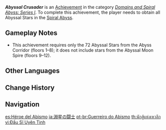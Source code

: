 {{Achievement Infobox
|id           = 82051
|order id     = 2051
|category     = Domains and Spiral Abyss: Series I
|description  = Obtain all Abyssal Stars in the [[Spiral Abyss]].
|requirements = Requires only the 72 Abyssal Stars from the Abyss Corridor; it does not include stars from the Abyssal Moon Spire.
|primogems    = 20
|tracking     = 
|topic        = 
}}
'''''Abyssal Crusader''''' is an [[Achievement]] in the category ''[[Domains and Spiral Abyss: Series I]]''. To complete this achievement, the player needs to obtain all Abyssal Stars in the [[Spiral Abyss]].

==Gameplay Notes==
* This achievement requires only the 72 Abyssal Stars from the Abyss Corridor (floors 1–8); it does not include stars from the Abyssal Moon Spire (floors 9–12).
<!--
==Trivia==

==Video Guides==
{{EVT
|video1   = 
|caption1 = 
}}
-->

==Other Languages==
{{Other Languages
|en      = Abyssal Crusader
|zhs     = 渊星斗士
|zhs_rm  = Yuānxīng Dǒushì
|zht     = 淵星鬥士
|zht_rm  = Yuānxīng Dǒushì
|zh_tl   = 
|ja      = 淵星の闘士
|ja_rm   = Ensei no Toushi{{Assumed}}
|ja_tl   = Champion of Abyssal Stars
|ko      = 심연의 별 수집가
|ko_rm   = Simyeon-ui Byeol Sujipga
|ko_tl   = Abyssal Star Collector
|es      = Héroe del Abismo
|es_tl   = Hero of the Abyss
|fr      = {{MC|m=Guerrier|f=Guerrière}} de l'Abîme
|fr_tl   = Warrior of the Abyss
|ru      = Звёздный воин
|ru_tl   = Starry Warrior
|th      = นักสู้แห่งเหวลึก
|th_rm   = Naksu haeng Heo Luek
|th_tl   = Abyssal Fighter
|vi      = Đấu Sĩ Uyên Tinh
|vi_tl   = 
|de      = Abgrundsternsammler
|de_tl   = Abyss Star Collector
|id      = Petarung Abyssal
|id_tl   = Abyssal Fighter
|pt      = Guerreiro do Abismo
|pt_tl   = 
|tr      = Hiçlik Fatihi
|tr_tl   = Abyss Conqueror
|it      = Crociata nell'Abisso
|it_tl   = 
}}

==Change History==
{{Change History|1.0}}
<!--
==References==
{{Reflist}}
-->
==Navigation==
{{Achievement Navbox|Domains and Spiral Abyss: Series I}}

[[es:Héroe del Abismo]]
[[ja:淵星の闘士]]
[[pt-br:Guerreiro do Abismo]]
[[th:นักสู้แห่งเหวลึก]]
[[vi:Đấu Sĩ Uyên Tinh]]